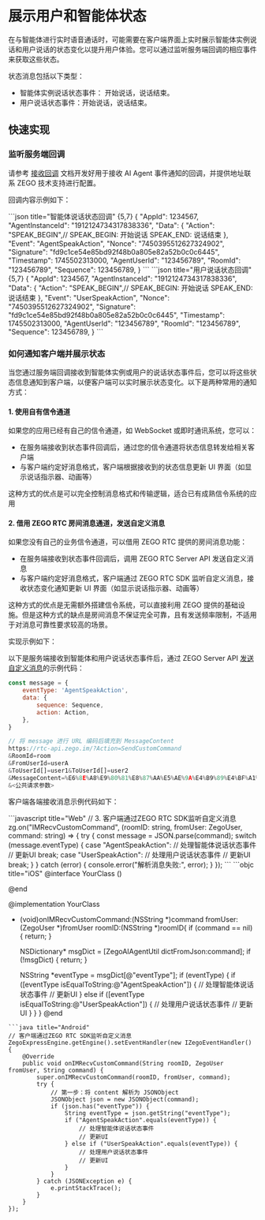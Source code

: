 # 展示用户和智能体状态

在与智能体进行实时语音通话时，可能需要在客户端界面上实时展示智能体实例说话和用户说话的状态变化以提升用户体验。您可以通过监听服务端回调的相应事件来获取这些状态。

状态消息包括以下类型：

- 智能体实例说话状态事件： 开始说话，说话结束。
- 用户说话状态事件：开始说话，说话结束。

## 快速实现

### 监听服务端回调

请参考 [接收回调](./../Callbacks/Receiving%20Callback.mdx) 文档开发好用于接收 AI Agent 事件通知的回调，并提供地址联系 ZEGO 技术支持进行配置。

回调内容示例如下：

<CodeGroup>
```json title="智能体说话状态回调" {5,7}
{
    "AppId": 1234567,
    "AgentInstanceId": "1912124734317838336",
    "Data": {
        "Action": "SPEAK_BEGIN",// SPEAK_BEGIN: 开始说话 SPEAK_END: 说话结束
    },
    "Event": "AgentSpeakAction",
    "Nonce": "7450395512627324902",
    "Signature": "fd9c1ce54e85bd92f48b0a805e82a52b0c0c6445",
    "Timestamp": 1745502313000,
    "AgentUserId": "123456789",
    "RoomId": "123456789",
    "Sequence": 123456789,
}
```
```json title="用户说话状态回调" {5,7}
{
    "AppId": 1234567,
    "AgentInstanceId": "1912124734317838336",
    "Data": {
        "Action": "SPEAK_BEGIN",// SPEAK_BEGIN: 开始说话 SPEAK_END: 说话结束
    },
    "Event": "UserSpeakAction",
    "Nonce": "7450395512627324902",
    "Signature": "fd9c1ce54e85bd92f48b0a805e82a52b0c0c6445",
    "Timestamp": 1745502313000,
    "AgentUserId": "123456789",
    "RoomId": "123456789",
    "Sequence": 123456789,
}
```
</CodeGroup>

### 如何通知客户端并展示状态

当您通过服务端回调接收到智能体实例或用户的说话状态事件后，您可以将这些状态信息通知到客户端，以便客户端可以实时展示状态变化。以下是两种常用的通知方式：

#### 1. 使用自有信令通道

如果您的应用已经有自己的信令通道，如 WebSocket 或即时通讯系统，您可以：

- 在服务端接收到状态事件回调后，通过您的信令通道将状态信息转发给相关客户端
- 与客户端约定好消息格式，客户端根据接收到的状态信息更新 UI 界面（如显示说话指示器、动画等）

这种方式的优点是可以完全控制消息格式和传输逻辑，适合已有成熟信令系统的应用

#### 2. 借用 ZEGO RTC 房间消息通道，发送自定义消息

如果您没有自己的业务信令通道，可以借用 ZEGO RTC 提供的房间消息功能：

- 在服务端接收到状态事件回调后，调用 ZEGO RTC Server API 发送自定义消息
- 与客户端约定好消息格式，客户端通过 ZEGO RTC SDK 监听自定义消息，接收状态变化通知更新 UI 界面（如显示说话指示器、动画等）

这种方式的优点是无需额外搭建信令系统，可以直接利用 ZEGO 提供的基础设施。但是这种方式的缺点是房间消息不保证完全可靠，且有发送频率限制，不适用于对消息可靠性要求较高的场景。


实现示例如下：
<Tabs>
<Tab title="服务端">

以下是服务端接收到智能体和用户说话状态事件后，通过 ZEGO Server API [发送自定义消息](https://doc-zh.zego.im/article/19553)的示例代码：


```javascript
const message = {
    eventType: 'AgentSpeakAction',
    data: {
        sequence: Sequence,
        action: Action,
    },
}

```

```javascript
// 将 message 进行 URL 编码后填充到 MessageContent
https://rtc-api.zego.im/?Action=SendCustomCommand
&RoomId=room
&FromUserId=userA
&ToUserId[]=user1&ToUserId[]=user2
&MessageContent=%E6%8E%A8%E9%80%81%E8%87%AA%E5%AE%9A%E4%B9%89%E4%BF%A1%E6%81%AF-%E6%96%B0%E6%8E%A5%E5%8F%A3
&<公共请求参数>
```
</Tab>
<Tab title="客户端">

客户端各端接收消息示例代码如下：

<CodeGroup>
```javascript title="Web"
// 3. 客户端通过ZEGO RTC SDK监听自定义消息
    zg.on("IMRecvCustomCommand", (roomID: string, fromUser: ZegoUser, command: string) => {
      try {
        const message = JSON.parse(command);
        switch (message.eventType) {
          case "AgentSpeakAction":
            // 处理智能体说话状态事件
            // 更新UI
            break;
          case "UserSpeakAction":
            // 处理用户说话状态事件
            // 更新UI
            break;
        }
      } catch (error) {
        console.error("解析消息失败:", error);
      }
    });
```
```objc title="iOS"
@interface YourClass () <ZegoEventHandler>

@end

@implementation YourClass

- (void)onIMRecvCustomCommand:(NSString *)command
                     fromUser:(ZegoUser *)fromUser
                       roomID:(NSString *)roomID{
    if (command == nil) {
        return;
    }
    
    NSDictionary* msgDict = [ZegoAIAgentUtil dictFromJson:command];
    if (!msgDict) {
        return;
    }
    
    NSString *eventType = msgDict[@"eventType"];
    if (eventType) {
        if ([eventType isEqualToString:@"AgentSpeakAction"]) {
            // 处理智能体说话状态事件
            // 更新UI
        } else if ([eventType isEqualToString:@"UserSpeakAction"]) {
            // 处理用户说话状态事件
            // 更新UI
        }
    } 
}
@end
```
```java title="Android"
// 客户端通过ZEGO RTC SDK监听自定义消息
ZegoExpressEngine.getEngine().setEventHandler(new IZegoEventHandler() {
    @Override
    public void onIMRecvCustomCommand(String roomID, ZegoUser fromUser, String command) {
        super.onIMRecvCustomCommand(roomID, fromUser, command);
        try {
            // 第一步：将 content 解析为 JSONObject
            JSONObject json = new JSONObject(command);
            if (json.has("eventType")) {
                String eventType = json.getString("eventType");
                if ("AgentSpeakAction".equals(eventType)) {
                    // 处理智能体说话状态事件
                    // 更新UI
                } else if ("UserSpeakAction".equals(eventType)) {
                    // 处理用户说话状态事件
                    // 更新UI
                }
            }
        } catch (JSONException e) {
            e.printStackTrace();
        }
    }
});
```
</CodeGroup>

</Tab>
</Tabs>